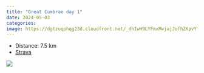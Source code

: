 ```yaml
---
title: "Great Cumbrae day 1"
date: 2024-05-03
categories: 
image: https://dgtzuqphqg23d.cloudfront.net/_dhIwH9LYFmxMwjajJofhZKpvYfzb1b_bZxkD5nuATo-768x432.jpg
---
```


- Distance: 7.5 km
- [Strava](https://www.strava.com/activities/11324364178)



![](https://dgtzuqphqg23d.cloudfront.net/_dhIwH9LYFmxMwjajJofhZKpvYfzb1b_bZxkD5nuATo-768x432.jpg)



